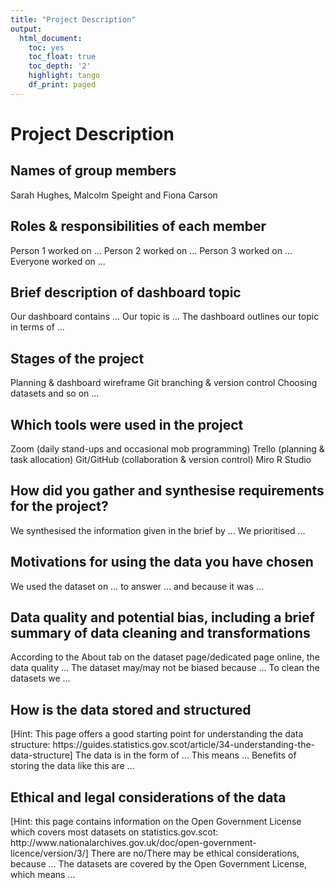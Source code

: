 ```yaml
---
title: "Project Description"
output:
  html_document:
    toc: yes
    toc_float: true
    toc_depth: '2'
    highlight: tango
    df_print: paged
---
```


# Project Description

## Names of group members
Sarah Hughes, Malcolm Speight and Fiona Carson

## Roles & responsibilities of each member
Person 1 worked on …
Person 2 worked on …
Person 3 worked on …
Everyone worked on …

## Brief description of dashboard topic
Our dashboard contains …
Our topic is …
The dashboard outlines our topic in terms of …

## Stages of the project
Planning & dashboard wireframe
Git branching & version control
Choosing datasets
and so on …

## Which tools were used in the project
Zoom (daily stand-ups and occasional mob programming)
Trello (planning & task allocation)
Git/GitHub (collaboration & version control)
Miro
R Studio

## How did you gather and synthesise requirements for the project?
We synthesised the information given in the brief by …
We prioritised …

## Motivations for using the data you have chosen
We used the dataset on … to answer … and because it was …

## Data quality and potential bias, including a brief summary of data cleaning and transformations
According to the About tab on the dataset page/dedicated page online, the data quality …
The dataset may/may not be biased because …
To clean the datasets we …

## How is the data stored and structured
[Hint: This page offers a good starting point for understanding the data structure: https://guides.statistics.gov.scot/article/34-understanding-the-data-structure]
The data is in the form of …
This means …
Benefits of storing the data like this are …

## Ethical and legal considerations of the data
[Hint: this page contains information on the Open Government License which covers most datasets on statistics.gov.scot: http://www.nationalarchives.gov.uk/doc/open-government-licence/version/3/]
There are no/There may be ethical considerations, because …
The datasets are covered by the Open Government License, which means …
